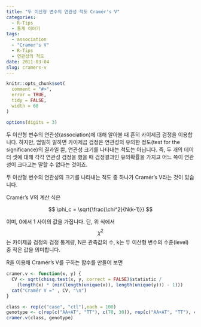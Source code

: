 ```yaml
---
title: "두 이산형 변수의 연관성 척도 Cramér's V"
categories:
  - R-Tips
  - 통계 이야기
tags:
  - association
  - "Cramer's V"
  - R-Tips
  - 연관성의 척도
date: 2011-03-04
slug: cramers-v
---
```

```r
knitr::opts_chunk$set(
  comment = "#>",
  error = TRUE,
  tidy = FALSE,
  width = 60
)

options(digits = 3)
```

두 이산형 변수의 연관성(association)에 대해 알아볼 때 흔히 카이제곱 검정을 이용합니다. 하지만, 엄밀히 말하면 카이제곱 검정은 연관성의 유의한 정도(test for the significance)의 결과일 뿐, 연관성 크기를 나타내는 척도는 아닙니다. 즉, 두 개의 데이터 셋에 대해 각각 연관성 검정을 했을 때 검정결과인 유의확률을 가지고 어느 쪽이 연관성이 크다고는 말할 수 없다는 것이죠.

두 이산형 변수의 연관성의 크기를 나타내는 척도 중 하나가 Cramér&#8217;s V라는 것이 있습니다.  

  
Cramér&#8217;s V의 계산 식은  

$$  
\phi_c = \sqrt{\frac{\chi^2}{N(k-1)}}  
$$  

이며, 0에서 1 사이의 값을 가집니다. 단, 위 식에서 $$ \chi^2 $$ 는 카이제곱 검정의 검정 통계량, N은 관측값의 수, k는 두 이산형 변수의 수준(level) 중 작은 값을 의미합니다.

R을 이용해 Cramér&#8217;s V를 구하는 함수를 만들어 보면


```r
cramer.v <- function(x, y) {
  CV <- sqrt(chisq.test(x, y, correct = FALSE)$statistic /
    (length(x) * (min(length(unique(x)), length(unique(y))) - 1)))
  cat("Cramér V =" , CV, "\n")
}
```
```r
class <- rep(c("case", "ctl"),each = 100)
genotype <- c(rep(c("AA+AT", "TT"), c(70, 30)), rep(c("AA+AT", "TT"), c(38, 62)))
cramer.v(class, genotype)
``` 
